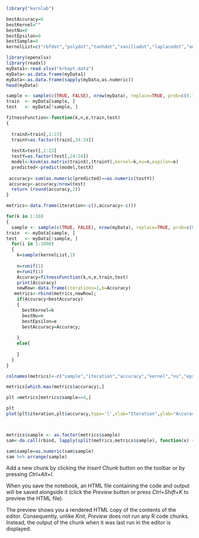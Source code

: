 
```{r}
library("kernlab")
```


```{r}
bestAccuracy=0
bestKernel=""
bestNu=0
bestEpsilon=0
bestSample=0
kernelList=c("rbfdot","polydot","tanhdot","vanilladot","laplacedot","anovadot")
```
```{r}
library(openxlsx)
library(readxl)
myData1<-read.xlsx("krkopt.data")
myData<-as.data.frame(myData1)
myData<-as.data.frame(sapply(myData,as.numeric))
head(myData)

```
```{r}
sample <- sample(c(TRUE, FALSE), nrow(myData), replace=TRUE, prob=c(0.7,0.3))
train  <- myData[sample, ]
test   <- myData[!sample, ]

```


```{r}
fitnessFunction<-function(k,n,e,train,test)
{
  
  trainX=train[,1:23]
  trainY=as.factor(train[,24:24])
  
  testX=test[,1:23]
  testY=as.factor(test[,24:24])
  model<-ksvm(as.matrix(trainX),(trainY),kernel=k,nu=n,espilon=e)
  predicted<-predict(model,testX)
  
 accuracy<-sum(as.numeric(predicted)==as.numeric(testY))
 accuracy<-accuracy/nrow(test)
  return (round(accuracy,2))
}
```

```{r}
metrics<-data.frame(iteration<-c(),accuracy<-c())
```

```{r}
for(k in 1:10)
{
  sample <- sample(c(TRUE, FALSE), nrow(myData), replace=TRUE, prob=c(0.7,0.3))
train  <- myData[sample, ]
test   <- myData[!sample, ]
  for(i in 1:1000)
  {
    k=sample(kernelList,1)
    
    n=runif(1)
    e=runif(1)
    Accuracy=fitnessFunction(k,n,e,train,test)
    print(Accuracy)
    newRow<-data.frame(iterations=1,b=Accuracy)
   metrics<-rbind(metrics,newRow);
    if(Accuracy>bestAccuracy)
    {
      bestKernel=k
      bestNu=n
      bestEpsilon=e
      bestAccuracy=Accuracy;
      
    }
    else{
      
    }
  }
}
```
```{r}
colnames(metrics)<-c("sample","iteration","accuracy","kernel","nu","epsilon")
```
```{r}
metrics[which.max(metrics$accuracy),]
```

```{r}
plt =metrics[metrics$sample==4,]
```
```{r}
plt
plot(plt$iteration,plt$accuracy,type='l',xlab="Iteration",ylab="Accuracy")
```
```{r}
```
```{r}
```
```{r}
metrics$sample <- as.factor(metrics$sample)
sam<-do.call(rbind, lapply(split(metrics,metrics$sample), function(x) {return(x[which.max(x$accuracy),])}))
```
```{r}
sam$sample=as.numeric(sam$sample)
sam %>% arrange(sample)
```

Add a new chunk by clicking the *Insert Chunk* button on the toolbar or by pressing *Ctrl+Alt+I*.

When you save the notebook, an HTML file containing the code and output will be saved alongside it (click the *Preview* button or press *Ctrl+Shift+K* to preview the HTML file).

The preview shows you a rendered HTML copy of the contents of the editor. Consequently, unlike *Knit*, *Preview* does not run any R code chunks. Instead, the output of the chunk when it was last run in the editor is displayed.
